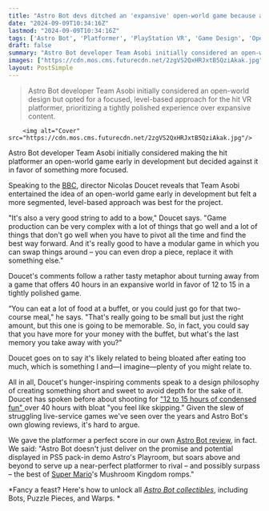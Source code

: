 ```yaml
---
title: "Astro Bot devs ditched an 'expansive' open-world game because a 'two-course meal' beats eating 'a lot of food at a buffet'"
date: "2024-09-09T10:34:16Z"
lastmod: "2024-09-09T10:34:16Z"
tags: ['Astro Bot', 'Platformer', 'PlayStation VR', 'Game Design', 'Open World', 'Level Design', 'Team Asobi']
draft: false
summary: "Astro Bot developer Team Asobi initially considered an open-world design but opted for a focused, level-based approach for the hit VR platformer, prioritizing a tightly polished experience over expansive content."
images: ["https://cdn.mos.cms.futurecdn.net/2zgVS2QxHRJxtB5QziAkak.jpg"]
layout: PostSimple
---
```

> Astro Bot developer Team Asobi initially considered an open-world design but opted for a focused, level-based approach for the hit VR platformer, prioritizing a tightly polished experience over expansive content.


        <img alt="Cover" src="https://cdn.mos.cms.futurecdn.net/2zgVS2QxHRJxtB5QziAkak.jpg"/>
        
Astro Bot developer Team Asobi initially considered making the hit platformer an open-world game early in development but decided against it in favor of something more focused.

Speaking to the [BBC](https://youtu.be/eQLzFuQzTBU?si=v8MEUH9CX1-Ol30B), director Nicolas Doucet reveals that Team Asobi entertained the idea of an open-world game early in development but felt a more segmented, level-based approach was best for the project.

"It's also a very good string to add to a bow," Doucet says. "Game production can be very complex with a lot of things that go well and a lot of things that don't go well when you have to pivot all the time and find the best way forward. And it's really good to have a modular game in which you can swap things around – you can even drop a piece, replace it with something else."

Doucet's comments follow a rather tasty metaphor about turning away from a game that offers 40 hours in an expansive world in favor of 12 to 15 in a tightly polished game.

“You can eat a lot of food at a buffet, or you could just go for that two-course meal," he says. "That's really going to be small but just the right amount, but this one is going to be memorable. So, in fact, you could say that you have more for your money with the buffet, but what's the last memory you take away with you?"

Doucet goes on to say it's likely related to being bloated after eating too much, which is something I and—I imagine—plenty of you might relate to.

All in all, Doucet's hunger-inspiring comments speak to a design philosophy of creating something short and sweet to avoid depth for the sake of it. Doucet has spoken before about shooting for ["12 to 15 hours of condensed fun" ](https://www.gamesradar.com/platforms/as-astro-bot-emerges-as-a-2024-goty-frontrunner-its-director-says-12-to-15-hours-of-condensed-fun-beats-40-hours-with-parts-you-feel-like-skipping/)over 40 hours with bloat "you feel like skipping." Given the slew of struggling live-service games we've seen over the years and Astro Bot's own glowing reviews, it's hard to argue.

We gave the platformer a perfect score in our own [Astro Bot review](https://www.gamesradar.com/games/platformer/astro-bot-review/), in fact. We said: "Astro Bot doesn't just deliver on the promise and potential displayed in PS5 pack-in demo Astro's Playroom, but soars above and beyond to serve up a near-perfect platformer to rival – and possibly surpass – the best of [Super Mario](https://www.gamesradar.com/tag/super-mario/)'s Mushroom Kingdom romps."

*Fancy a feast? Here's how to unlock all *[<em>Astro Bot collectibles</em>](https://www.gamesradar.com/games/platformer/astro-bot-collectibles-bots-puzzle-pieces-warps/)*, including Bots, Puzzle Pieces, and Warps. *
        